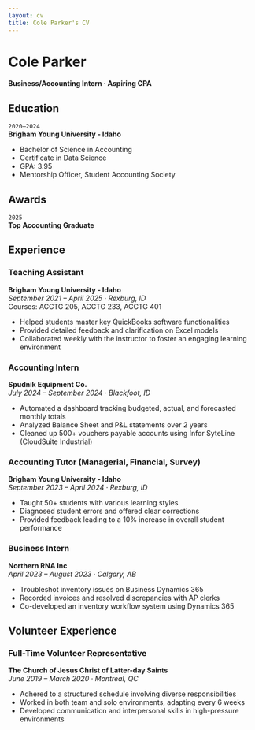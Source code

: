 ```yaml
---
layout: cv
title: Cole Parker's CV
---
```

# Cole Parker
**Business/Accounting Intern · Aspiring CPA**

## Education

`2020–2024`  
**Brigham Young University - Idaho**

- Bachelor of Science in Accounting  
- Certificate in Data Science  
- GPA: 3.95  
- Mentorship Officer, Student Accounting Society

## Awards

`2025`  
**Top Accounting Graduate**

## Experience

### Teaching Assistant  
**Brigham Young University - Idaho**  
*September 2021 – April 2025 · Rexburg, ID*  
Courses: ACCTG 205, ACCTG 233, ACCTG 401

- Helped students master key QuickBooks software functionalities  
- Provided detailed feedback and clarification on Excel models  
- Collaborated weekly with the instructor to foster an engaging learning environment

### Accounting Intern  
**Spudnik Equipment Co.**  
*July 2024 – September 2024 · Blackfoot, ID*

- Automated a dashboard tracking budgeted, actual, and forecasted monthly totals  
- Analyzed Balance Sheet and P&L statements over 2 years  
- Cleaned up 500+ vouchers payable accounts using Infor SyteLine (CloudSuite Industrial)

### Accounting Tutor (Managerial, Financial, Survey)  
**Brigham Young University - Idaho**  
*September 2023 – April 2024 · Rexburg, ID*

- Taught 50+ students with various learning styles  
- Diagnosed student errors and offered clear corrections  
- Provided feedback leading to a 10% increase in overall student performance

### Business Intern  
**Northern RNA Inc**  
*April 2023 – August 2023 · Calgary, AB*

- Troubleshot inventory issues on Business Dynamics 365  
- Recorded invoices and resolved discrepancies with AP clerks  
- Co-developed an inventory workflow system using Dynamics 365

## Volunteer Experience

### Full-Time Volunteer Representative  
**The Church of Jesus Christ of Latter-day Saints**  
*June 2019 – March 2020 · Montreal, QC*

- Adhered to a structured schedule involving diverse responsibilities  
- Worked in both team and solo environments, adapting every 6 weeks  
- Developed communication and interpersonal skills in high-pressure environments



<!-- ### Footer

Last updated: May 2013 -->